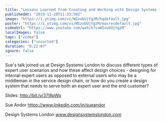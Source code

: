 ```yaml
---
title: "Lessons Learned from Creating and Working with Design Systems for Expert Users - Sue Andor - DSL19"
publishedAt: "2019-11-29T11:33:50Z"
image: "https://i.ytimg.com/vi/WSzobUjYgzM/hqdefault.jpg"
poster: "https://i.ytimg.com/vi/WSzobUjYgzM/maxresdefault.jpg"
videoUrl: "https://www.youtube.com/watch?v=WSzobUjYgzM"
localImages: false
tags: ["video"]
categories: ["unsorted"]
duration: "0:22:07"
ignore: false
---
```

Sue's talk joined us at Design Systems London to discuss different types of expert user scenarios and how these affect design choices - designing for internal expert users as opposed to external users who may be a middleman in the service design chain, or how do you create a design system that needs to serve  both an expert user and the end customer?

Slides: http://bit.ly/37l8pWp

Sue Andor
https://www.linkedin.com/in/sueandor

Design Systems London
www.designsystemslondon.com
